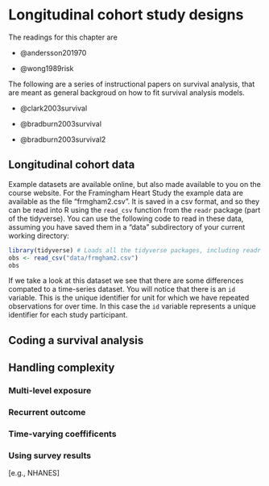 # Longitudinal cohort study designs

The readings for this chapter are

- @andersson201970

- @wong1989risk

The following are a series of instructional papers on survival analysis, that are 
meant as general backgroud on how to fit survival analysis models.  

- @clark2003survival

- @bradburn2003survival

- @bradburn2003survival2


## Longitudinal cohort data
Example datasets are available online, but also made available to you on the course 
website. For the Framingham Heart Study the example data are available as the file 
"frmgham2.csv". It is saved in a csv format, and so they can be read into R using the 
`read_csv` function from the `readr` package (part of the tidyverse). You can use the following code to read in these data, assuming you have saved them in a "data" subdirectory of your current
working directory: 

```r
library(tidyverse) # Loads all the tidyverse packages, including readr
obs <- read_csv("data/frmgham2.csv")
obs
```


If we take a look at this dataset we see that there are some differences compated 
to a time-series dataset. You will notice that there is an `id` variable. This is 
the unique identifier for unit for which we have repeated observations for over time.
In this case the `id` variable represents a unique identifier for each study participant.



## Coding a survival analysis

## Handling complexity

### Multi-level exposure

### Recurrent outcome

### Time-varying coeffificents

### Using survey results

[e.g., NHANES]

